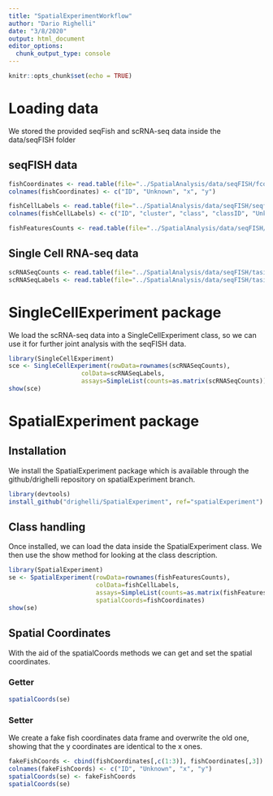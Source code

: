 ```yaml
---
title: "SpatialExperimentWorkflow"
author: "Dario Righelli"
date: "3/8/2020"
output: html_document
editor_options: 
  chunk_output_type: console
---
```


```r
knitr::opts_chunk$set(echo = TRUE)
```

# Loading data

We stored the provided seqFish and scRNA-seq data inside the data/seqFISH folder

## seqFISH data

```r
fishCoordinates <- read.table(file="../SpatialAnalysis/data/seqFISH/fcortex.coordinates.txt", header=FALSE, sep=" ")
colnames(fishCoordinates) <- c("ID", "Unknown", "x", "y")

fishCellLabels <- read.table(file="../SpatialAnalysis/data/seqFISH/seqfish_cell_labels.tsv", header=FALSE, sep="\t")
colnames(fishCellLabels) <- c("ID", "cluster", "class", "classID", "Unknown", "Prob")

fishFeaturesCounts <- read.table(file="../SpatialAnalysis/data/seqFISH/seqfish_normalized_cortex_b2_testing.txt", header=FALSE, sep="\t", row.names=1)
```

## Single Cell RNA-seq data

```r
scRNASeqCounts <- read.table(file="../SpatialAnalysis/data/seqFISH/tasic_scRNAseq_training_b2.txt", header=FALSE, sep="\t", row.names=1)
scRNASeqLabels <- read.table(file="../SpatialAnalysis/data/seqFISH/tasic_scRNAseq_labels.tsv", header=FALSE, sep="\t")
```

# SingleCellExperiment package

We load the scRNA-seq data into a SingleCellExperiment class, so we can use it
for further joint analysis with the seqFISH data.

```r
library(SingleCellExperiment)
sce <- SingleCellExperiment(rowData=rownames(scRNASeqCounts), 
                    colData=scRNASeqLabels,
                    assays=SimpleList(counts=as.matrix(scRNASeqCounts)))
show(sce)
```


# SpatialExperiment package

## Installation

We install the SpatialExperiment package which is available through the github/drighelli
repository on spatialExperiment branch.

```r
library(devtools)
install_github("drighelli/SpatialExperiment", ref="spatialExperiment")
```

## Class handling

Once installed, we can load the data inside the SpatialExperiment class.
We then use the show method for looking at the class description.

```r
library(SpatialExperiment)
se <- SpatialExperiment(rowData=rownames(fishFeaturesCounts),
                        colData=fishCellLabels,
                        assays=SimpleList(counts=as.matrix(fishFeaturesCounts)),
                        spatialCoords=fishCoordinates)
show(se)

```

## Spatial Coordinates

With the aid of the spatialCoords methods we can get and set the spatial coordinates.

### Getter

```r
spatialCoords(se)
```

### Setter

We create a fake fish coordinates data frame and overwrite the old one,
showing that the y coordinates are identical to the x ones.

```r
fakeFishCoords <- cbind(fishCoordinates[,c(1:3)], fishCoordinates[,3])
colnames(fakeFishCoords) <- c("ID", "Unknown", "x", "y")
spatialCoords(se) <- fakeFishCoords
spatialCoords(se)
```

